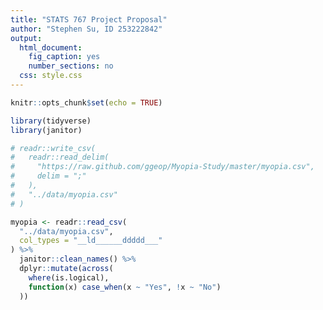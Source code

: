 ```yaml
---
title: "STATS 767 Project Proposal"
author: "Stephen Su, ID 253222842"
output:
  html_document:
    fig_caption: yes
    number_sections: no
  css: style.css
---
```


<style type="text/css">

body {
  font-family: serif;
}

</style>

```r
knitr::opts_chunk$set(echo = TRUE)
```
```r
library(tidyverse)
library(janitor)
```
```r
# readr::write_csv(
#   readr::read_delim(
#     "https://raw.github.com/ggeop/Myopia-Study/master/myopia.csv",
#     delim = ";"
#   ),
#   "../data/myopia.csv"
# )

myopia <- readr::read_csv(
  "../data/myopia.csv",
  col_types = "__ld______ddddd___"
) %>%
  janitor::clean_names() %>%
  dplyr::mutate(across(
    where(is.logical),
    function(x) case_when(x ~ "Yes", !x ~ "No")
  ))
```
